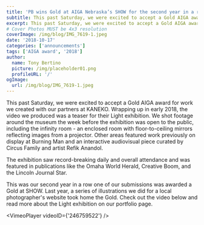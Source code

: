 ```yaml
---
title: 'PB wins Gold at AIGA Nebraska’s SHOW for the second year in a row'
subtitle: This past Saturday, we were excited to accept a Gold AIGA award for work we created with our partners at KANEKO.
excerpt: This past Saturday, we were excited to accept a Gold AIGA award for work we created with our partners at KANEKO.
# Cover Photos MUST be 4x3 resolution
coverImage: /img/blog/IMG_7619-1.jpeg
date: '2018-10-17'
categories: ['announcements']
tags: ['AIGA award', '2018']
author:
  name: Tony Bertino
  picture: /img/placeholder01.png
  profileURL: '/'
ogImage:
  url: /img/blog/IMG_7619-1.jpeg
---
```


This past Saturday, we were excited to accept a Gold AIGA award for work we created with our partners at KANEKO. Wrapping up in early 2018, the video we produced was a teaser for their Light exhibition. We shot footage around the museum the week before the exhibition was open to the public, including the infinity room - an enclosed room with floor-to-ceiling mirrors reflecting images from a projector. Other areas featured work previously on display at Burning Man and an interactive audiovisual piece curated by Circus Family and artist Refik Anandol.

The exhibition saw record-breaking daily and overall attendance and was featured in publications like the Omaha World Herald, Creative Boom, and the Lincoln Journal Star.

This was our second year in a row one of our submissions was awarded a Gold at SHOW. Last year, a series of illustrations we did for a local photographer's website took home the Gold. Check out the video below and read more about the Light exhibition on our portfolio page.

<VimeoPlayer videoID={'246759522'} />
